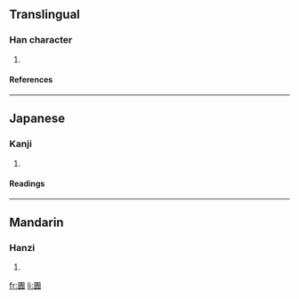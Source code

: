 ==Translingual==
===Han character===
{{Han char|rn=31|rad=囗|as=12|sn=15|four=6080<sub>6</sub>|canj=田中一金 (WLMC)}}
# {{defn|Han}}
====References====
{{Han ref|kx=0221.080|dkj=04842|dj=0453.050|hdz=10726.100|uh=571A|ud=22298|bh=E549|bd=58697}}
----
==Japanese==
===Kanji===
{{ja-kanji|grade=|rs=囗12}}
# {{defn|Japanese}} 
====Readings====
{{ja-readings|on=[[かい]] (kai), [[え]] (e), [[がい]] (gai)|kun=[[もん]] (mon)}}
----
==Mandarin==
===Hanzi===
{{cmn-hanzi|pin=[[huì]] ([[hui4]])|wg=hui<sup>4</sup>}}
# {{defn|Mandarin}}

[[fr:圚]]
[[li:圚]]